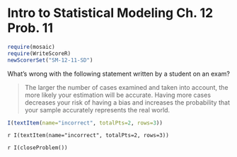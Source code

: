 Intro to Statistical Modeling Ch. 12 Prob. 11
========================================================
```r
require(mosaic)
require(WriteScoreR)
newScorerSet("SM-12-11-SD")
```
What's wrong with the following statement written by a student on an exam? 

> The larger the number of cases examined and taken into account, the more likely your estimation will be accurate.  Having more cases decreases your risk
of having a bias and increases the probability that your sample accurately represents the real world.

```r
I(textItem(name="incorrect", totalPts=2, rows=3))
```
`r I(textItem(name="incorrect", totalPts=2, rows=3))`

`r I(closeProblem())`

